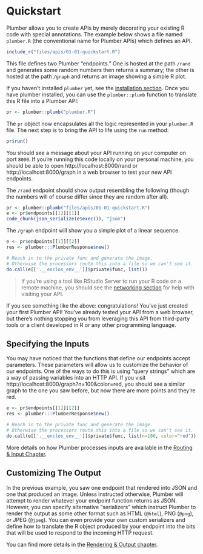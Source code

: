 
# Quickstart {#quickstart}

Plumber allows you to create APIs by merely decorating your existing R code with special annotations. The example below shows a file named `plumber.R` (the conventional name for Plumber APIs) which defines an API.

```r
include_r("files/apis/01-01-quickstart.R")
```

This file defines two Plumber "endpoints." One is hosted at the path `/rand` and generates some random numbers then returns a summary; the other is hosted at the path `/graph` and returns an image showing a simple R plot.

If you haven't installed `plumber` yet, see the [installation section](#installation). Once  you have plumber installed, you can use the `plumber::plumb` function to translate this R file into a Plumber API:

```r
pr <- plumber::plumb("plumber.R")
```

The `pr` object now encapsulates all the logic represented in your `plumber.R` file. The next step is to bring the API to life using the `run` method:

```r
pr$run()
```

You should see a message about your API running on your computer on port `8000`.  If you're running this code locally on your personal machine, you should be able to open http://localhost:8000/rand or http://localhost:8000/graph in a web browser to test your new API endpoints. 

The `/rand` endpoint should show output resembling the following (though the numbers will of course differ since they are random after all).

```r
pr <- plumber::plumb("files/apis/01-01-quickstart.R")
e <- pr$endpoints[[1]][[1]]
code_chunk(json_serialize(e$exec()), "json")
```

The `/graph` endpoint will show you a simple plot of a linear sequence.

```r
e <- pr$endpoints[[1]][[2]]
res <- plumber:::PlumberResponse$new()

# Reach in to the private func and generate the image.
# Otherwise the processors route this into a file so we can't see it.
do.call(e[['.__enclos_env__']]$private$func, list())
```

 > If you're using a tool like RStudio Server to run your R code on a remote machine, you should see the [networking section](#networking) for help with visiting your API.

If you see something like the above: congratulations! You've just created your first Plumber API! You've already tested your API from a web browser, but there's nothing stopping you from leveraging this API from third-party tools or a client developed in R or any other programming language.

## Specifying the Inputs

You may have noticed that the functions that define our endpoints accept parameters. These parameters will allow us to customize the behavior of our endpoints. One of the ways to do this is using "query strings" which are a way of passing variables into an HTTP API. If you visit http://localhost:8000/graph?n=100&color=red, you should see a similar graph to the one you saw before, but now there are more points and they're red.

```r
e <- pr$endpoints[[1]][[2]]
res <- plumber:::PlumberResponse$new()

# Reach in to the private func and generate the image.
# Otherwise the processors route this into a file so we can't see it.
do.call(e[['.__enclos_env__']]$private$func, list(n=100, color="red"))
```

More details on how Plumber processes inputs are available in the [Routing & Input Chapter](#routing-and-input).

## Customizing The Output

In the previous example, you saw one endpoint that rendered into JSON and one that produced an image. Unless instructed otherwise, Plumber will attempt to render whatever your endpoint function returns as JSON. However, you can specify alternative "serializers" which instruct Plumber to render the output as some other format such as HTML (`@html`), PNG (`@png`), or JPEG (`@jpeg`). You can even provide your own custom serializers and define how to translate the R object produced by your endpoint into the bits that will be used to respond to the incoming HTTP request.

You can find more details in the [Rendering & Output chapter](#rendering-and-output).
